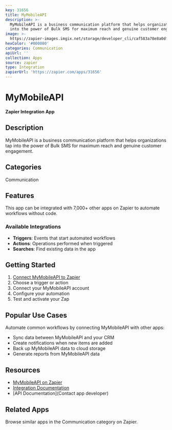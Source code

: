```yaml
---
key: 31656
title: MyMobileAPI
description: >-
  MyMobileAPI is a business communication platform that helps organizations tap
  into the power of Bulk SMS for maximum reach and genuine customer engagement.
image: >-
  https://zapier-images.imgix.net/storage/developer_cli/caf583a78e8a0df7fa3b47a1d3decca3.png?auto=format%2Ccompress&ixlib=python-3.0.0&q=50
hexColor: '#000000'
categories: Communication
apiUrl: ''
collection: Apps
source: zapier
type: Integration
zapierUrl: 'https://zapier.com/apps/31656'
---
```

# MyMobileAPI

**Zapier Integration App**

## Description

MyMobileAPI is a business communication platform that helps organizations tap into the power of Bulk SMS for maximum reach and genuine customer engagement.

## Categories

Communication

## Features

This app can be integrated with 7,000+ other apps on Zapier to automate workflows without code.

### Available Integrations

- **Triggers**: Events that start automated workflows
- **Actions**: Operations performed when triggered
- **Searches**: Find existing data in the app

## Getting Started

1. [Connect MyMobileAPI to Zapier](https://zapier.com/apps/31656)
2. Choose a trigger or action
3. Connect your MyMobileAPI account
4. Configure your automation
5. Test and activate your Zap

## Popular Use Cases

Automate common workflows by connecting MyMobileAPI with other apps:

- Sync data between MyMobileAPI and your CRM
- Create notifications when new items are added
- Back up MyMobileAPI data to cloud storage
- Generate reports from MyMobileAPI data

## Resources

- [MyMobileAPI on Zapier](https://zapier.com/apps/31656)
- [Integration Documentation](https://zapier.com/apps/31656/integrations)
- [API Documentation](Contact app developer)

## Related Apps

Browse similar apps in the Communication category on Zapier.
